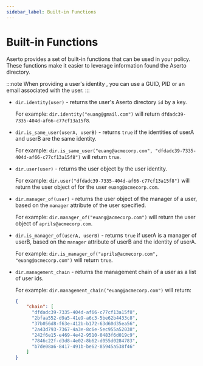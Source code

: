 ```yaml
---
sidebar_label: Built-in Functions
---
```


# Built-in Functions

Aserto provides a set of built-in functions that can be used in your policy. These functions make it easier to leverage information found the Aserto directory.

:::note
When providing a user's identity , you can use a GUID, PID or an email associated with the user.
:::

- `dir.identity(user)` - returns the user's Aserto directory `id` by a key.

  For example: `dir.identity("euang@gmail.com")` will return `dfdadc39-7335-404d-af66-c77cf13a15f8`.

- `dir.is_same_user(userA, userB)` - returns `true` if the identities of userA and userB are the same identity.

  For example: `dir.is_same_user("euang@acmecorp.com", "dfdadc39-7335-404d-af66-c77cf13a15f8")` will return `true`.

- `dir.user(user)` - returns the user object by the user identity.

  For example: `dir.user("dfdadc39-7335-404d-af66-c77cf13a15f8")` will return the user object of for the user `euang@acmecorp.com`.

- `dir.manager_of(user)` - returns the user object of the manager of a user, based on the `manager` attribute of the user specified.

  For example: `dir.manager_of("euang@acmecorp.com")` will return the user object of `aprils@acmecorp.com`.

- `dir.is_manager_of(userA, userB)` - returns `true` if userA is a manager of userB, based on the `manager` attribute of userB and the identity of userA.

  For example: `dir.is_manager_of("aprils@acmecorp.com", "euang@acmecorp.com")` will return `true`.

- `dir.management_chain` - returns the management chain of a user as a list of user ids.

  For example: `dir.management_chain("euang@acmecorp.com")` will return:

  ```json
  {
      "chain": [
        "dfdadc39-7335-404d-af66-c77cf13a15f8",
        "2bfaa552-d9a5-41e9-a6c3-5be62b4433c8",
        "37b056d8-f63e-412b-b172-63d60d35ea56",
        "2a43d793-7367-4a3e-8c6e-5ec955a52038",
        "242f6e15-e469-4e42-9510-0483f6d019c9",
        "7846c22f-d3d8-4e02-8b62-d055d0284783",
        "b7de08a6-8417-491b-be62-85945a538f46"
      ]
  }
  ```
